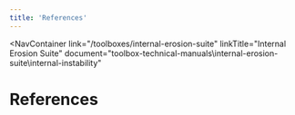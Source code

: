 ```yaml
---
title: 'References'
---
```



<NavContainer
link="/toolboxes/internal-erosion-suite"
linkTitle="Internal Erosion Suite"
document="toolbox-technical-manuals\internal-erosion-suite\internal-instability"

> </NavContainer>

# References

<Bibliography />

<CitationFootnote />
